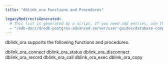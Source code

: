 ```yaml
---
title: "dblink_ora Functions and Procedures"

legacyRedirectsGenerated:
  # This list is generated by a script. If you need add entries, use the `legacyRedirects` key.
  - "/edb-docs/d/edb-postgres-advanced-server/user-guides/database-compatibility-for-oracle-developers-guide/11/Database_Compatibility_for_Oracle_Developers_Guide.1.125.html"
---
```


<div id="dblink_ora_functions_and_procedures" class="registered_link"></div>

dblink_ora supports the following functions and procedures.

<div class="toctree" maxdepth="3">

dblink_ora_connect dblink_ora_status dblink_ora_disconnect dblink_ora_record dblink_ora_call dblink_ora_exec dblink_ora_copy

</div>
